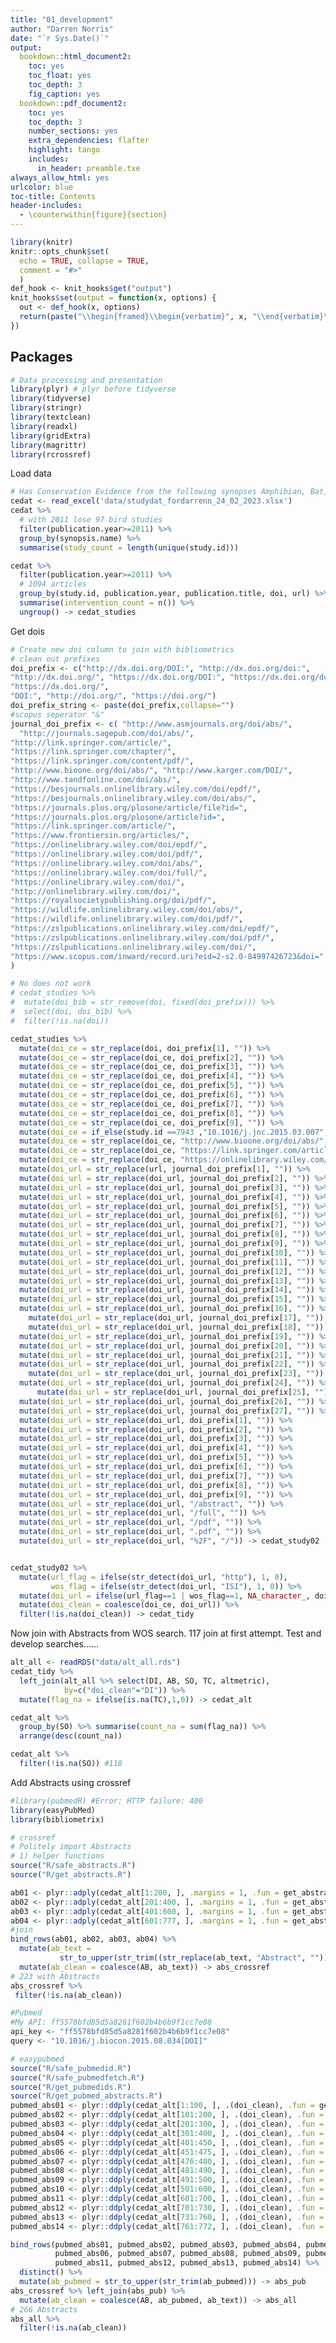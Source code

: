 ```yaml
---
title: "01_development"
author: "Darren Norris"
date: "`r Sys.Date()`"
output:
  bookdown::html_document2:
    toc: yes
    toc_float: yes
    toc_depth: 3
    fig_caption: yes
  bookdown::pdf_document2:
    toc: yes
    toc_depth: 3
    number_sections: yes
    extra_dependencies: flafter
    highlight: tango
    includes:
      in_header: preamble.txe
always_allow_html: yes
urlcolor: blue
toc-title: Contents
header-includes:
  - \counterwithin{figure}{section}
---
```


```r
library(knitr)
knitr::opts_chunk$set(
  echo = TRUE, collapse = TRUE,
  comment = "#>" 
  )
def_hook <- knit_hooks$get("output")
knit_hooks$set(output = function(x, options) {
  out <- def_hook(x, options)
  return(paste("\\begin{framed}\\begin{verbatim}", x, "\\end{verbatim}\\end{framed}", collapse = "\n"))
})
```

\newpage{}

## Packages
```r
# Data processing and presentation
library(plyr) # plyr before tidyverse
library(tidyverse)
library(stringr)
library(textclean)
library(readxl)
library(gridExtra)
library(magrittr)
library(rcrossref)

```

Load data
```r
# Has Conservation Evidence from the following synopses Amphibian, Bat, Bird, Management of captive animals, marine and freshwater mammals, marine fish, primates, reptiles, terrestrial mammals
cedat <- read_excel('data/studydat_fordarrenn_24_02_2023.xlsx')
cedat %>% 
  # with 2011 lose 97 bird studies
  filter(publication.year>=2011) %>%
  group_by(synopsis.name) %>% 
  summarise(study_count = length(unique(study.id)))

cedat %>% 
  filter(publication.year>=2011) %>%
  # 1094 articles
  group_by(study.id, publication.year, publication.title, doi, url) %>% 
  summarise(intervention_count = n()) %>% 
  ungroup() -> cedat_studies

```

Get dois
```r
# Create new doi column to join with bibliometrics
# clean out prefixes
doi_prefix <- c("http://dx.doi.org/DOI:", "http://dx.doi.org/doi:", 
"http://dx.doi.org/", "https://dx.doi.org/DOI:", "https://dx.doi.org/doi:", 
"https://dx.doi.org/", 
"DOI:", "http://doi.org/", "https://doi.org/")
doi_prefix_string <- paste(doi_prefix,collapse="")
#scopus seperator "&"
journal_doi_prefix <- c( "http://www.asmjournals.org/doi/abs/",
  "http://journals.sagepub.com/doi/abs/", 
"http://link.springer.com/article/",  
"https://link.springer.com/chapter/", 
"https://link.springer.com/content/pdf/",
"http://www.bioone.org/doi/abs/", "http://www.karger.com/DOI/", 
"http://www.tandfonline.com/doi/abs/", 
"https://besjournals.onlinelibrary.wiley.com/doi/epdf/",
"https://besjournals.onlinelibrary.wiley.com/doi/abs/", 
"https://journals.plos.org/plosone/article/file?id=", 
"https://journals.plos.org/plosone/article?id=", 
"https://link.springer.com/article/", 
"https://www.frontiersin.org/articles/",
"https://onlinelibrary.wiley.com/doi/epdf/",
"https://onlinelibrary.wiley.com/doi/pdf/",
"https://onlinelibrary.wiley.com/doi/abs/", 
"https://onlinelibrary.wiley.com/doi/full/", 
"https://onlinelibrary.wiley.com/doi/",
"http://onlinelibrary.wiley.com/doi/", 
"https://royalsocietypublishing.org/doi/pdf/",
"https://wildlife.onlinelibrary.wiley.com/doi/abs/", 
"https://wildlife.onlinelibrary.wiley.com/doi/pdf/",
"https://zslpublications.onlinelibrary.wiley.com/doi/epdf/",
"https://zslpublications.onlinelibrary.wiley.com/doi/pdf/",
"https://zslpublications.onlinelibrary.wiley.com/doi/", 
"https://www.scopus.com/inward/record.uri?eid=2-s2.0-84997426723&doi="
)

# No does not work
# cedat_studies %>% 
#  mutate(doi_bib = str_remove(doi, fixed(doi_prefix))) %>% 
#  select(doi, doi_bib) %>% 
#  filter(!is.na(doi))

cedat_studies %>% 
  mutate(doi_ce = str_replace(doi, doi_prefix[1], "")) %>% 
  mutate(doi_ce = str_replace(doi_ce, doi_prefix[2], "")) %>% 
  mutate(doi_ce = str_replace(doi_ce, doi_prefix[3], "")) %>% 
  mutate(doi_ce = str_replace(doi_ce, doi_prefix[4], "")) %>% 
  mutate(doi_ce = str_replace(doi_ce, doi_prefix[5], "")) %>% 
  mutate(doi_ce = str_replace(doi_ce, doi_prefix[6], "")) %>% 
  mutate(doi_ce = str_replace(doi_ce, doi_prefix[7], "")) %>% 
  mutate(doi_ce = str_replace(doi_ce, doi_prefix[8], "")) %>% 
  mutate(doi_ce = str_replace(doi_ce, doi_prefix[9], "")) %>% 
  mutate(doi_ce = if_else(study.id ==7943 ,"10.1016/j.jnc.2015.03.007", doi_ce)) %>%
  mutate(doi_ce = str_replace(doi_ce, "http://www.bioone.org/doi/abs/", "")) %>% 
  mutate(doi_ce = str_replace(doi_ce, "https://link.springer.com/article/", "")) %>% 
  mutate(doi_ce = str_replace(doi_ce, "https://onlinelibrary.wiley.com/doi/abs/", "")) %>%   mutate(doi_ce = str_replace(doi_ce, "NA", NA_character_)) %>% 
  mutate(doi_url = str_replace(url, journal_doi_prefix[1], "")) %>% 
  mutate(doi_url = str_replace(doi_url, journal_doi_prefix[2], "")) %>% 
  mutate(doi_url = str_replace(doi_url, journal_doi_prefix[3], "")) %>% 
  mutate(doi_url = str_replace(doi_url, journal_doi_prefix[4], "")) %>% 
  mutate(doi_url = str_replace(doi_url, journal_doi_prefix[5], "")) %>% 
  mutate(doi_url = str_replace(doi_url, journal_doi_prefix[6], "")) %>% 
  mutate(doi_url = str_replace(doi_url, journal_doi_prefix[7], "")) %>% 
  mutate(doi_url = str_replace(doi_url, journal_doi_prefix[8], "")) %>% 
  mutate(doi_url = str_replace(doi_url, journal_doi_prefix[9], "")) %>% 
  mutate(doi_url = str_replace(doi_url, journal_doi_prefix[10], "")) %>% 
  mutate(doi_url = str_replace(doi_url, journal_doi_prefix[11], "")) %>% 
  mutate(doi_url = str_replace(doi_url, journal_doi_prefix[12], "")) %>% 
  mutate(doi_url = str_replace(doi_url, journal_doi_prefix[13], "")) %>% 
  mutate(doi_url = str_replace(doi_url, journal_doi_prefix[14], "")) %>% 
  mutate(doi_url = str_replace(doi_url, journal_doi_prefix[15], "")) %>% 
  mutate(doi_url = str_replace(doi_url, journal_doi_prefix[16], "")) %>% 
    mutate(doi_url = str_replace(doi_url, journal_doi_prefix[17], "")) %>% 
    mutate(doi_url = str_replace(doi_url, journal_doi_prefix[18], "")) %>% 
  mutate(doi_url = str_replace(doi_url, journal_doi_prefix[19], "")) %>% 
  mutate(doi_url = str_replace(doi_url, journal_doi_prefix[20], "")) %>% 
  mutate(doi_url = str_replace(doi_url, journal_doi_prefix[21], "")) %>% 
  mutate(doi_url = str_replace(doi_url, journal_doi_prefix[22], "")) %>% 
    mutate(doi_url = str_replace(doi_url, journal_doi_prefix[23], "")) %>% 
  mutate(doi_url = str_replace(doi_url, journal_doi_prefix[24], "")) %>% 
      mutate(doi_url = str_replace(doi_url, journal_doi_prefix[25], "")) %>% 
  mutate(doi_url = str_replace(doi_url, journal_doi_prefix[26], "")) %>% 
  mutate(doi_url = str_replace(doi_url, journal_doi_prefix[27], "")) %>% 
  mutate(doi_url = str_replace(doi_url, doi_prefix[1], "")) %>%
  mutate(doi_url = str_replace(doi_url, doi_prefix[2], "")) %>% 
  mutate(doi_url = str_replace(doi_url, doi_prefix[3], "")) %>% 
  mutate(doi_url = str_replace(doi_url, doi_prefix[4], "")) %>% 
  mutate(doi_url = str_replace(doi_url, doi_prefix[5], "")) %>% 
  mutate(doi_url = str_replace(doi_url, doi_prefix[6], "")) %>% 
  mutate(doi_url = str_replace(doi_url, doi_prefix[7], "")) %>% 
  mutate(doi_url = str_replace(doi_url, doi_prefix[8], "")) %>% 
  mutate(doi_url = str_replace(doi_url, doi_prefix[9], "")) %>% 
  mutate(doi_url = str_replace(doi_url, "/abstract", "")) %>% 
  mutate(doi_url = str_replace(doi_url, "/full", "")) %>% 
  mutate(doi_url = str_replace(doi_url, "/pdf", "")) %>% 
  mutate(doi_url = str_replace(doi_url, ".pdf", "")) %>% 
  mutate(doi_url = str_replace(doi_url, "%2F", "/")) -> cedat_study02


cedat_study02 %>% 
  mutate(url_flag = ifelse(str_detect(doi_url, "http"), 1, 0), 
         wos_flag = ifelse(str_detect(doi_url, "ISI"), 1, 0)) %>% 
  mutate(doi_url = ifelse(url_flag==1 | wos_flag==1, NA_character_, doi_url)) %>% 
  mutate(doi_clean = coalesce(doi_ce, doi_url)) %>% 
  filter(!is.na(doi_clean)) -> cedat_tidy
```

Now join with Abstracts from WOS search. 117 join at first attempt.
Test and develop searches......
```r
alt_all <- readRDS("data/alt_all.rds")
cedat_tidy %>% 
  left_join(alt_all %>% select(DI, AB, SO, TC, altmetric), 
            by=c("doi_clean"="DI")) %>% 
  mutate(flag_na = ifelse(is.na(TC),1,0)) -> cedat_alt

cedat_alt %>% 
  group_by(SO) %>% summarise(count_na = sum(flag_na)) %>% 
  arrange(desc(count_na))

cedat_alt %>% 
  filter(!is.na(SO)) #118

```

Add Abstracts using crossref
```r
#library(pubmedR) #Error: HTTP failure: 400
library(easyPubMed)
library(bibliometrix)

# crossref
# Politely import Abstracts 
# 1) helper functions
source("R/safe_abstracts.R")
source("R/get_abstracts.R")

ab01 <- plyr::adply(cedat_alt[1:200, ], .margins = 1, .fun = get_abstracts)
ab02 <- plyr::adply(cedat_alt[201:400, ], .margins = 1, .fun = get_abstracts)
ab03 <- plyr::adply(cedat_alt[401:600, ], .margins = 1, .fun = get_abstracts)
ab04 <- plyr::adply(cedat_alt[601:777, ], .margins = 1, .fun = get_abstracts)
#join
bind_rows(ab01, ab02, ab03, ab04) %>% 
  mutate(ab_text = 
           str_to_upper(str_trim((str_replace(ab_text, "Abstract", ""))))) %>% 
  mutate(ab_clean = coalesce(AB, ab_text)) -> abs_crossref
# 223 with Abstracts
abs_crossref %>% 
 filter(!is.na(ab_clean))

#Pubmed
#My API: ff5578bfd85d5a8281f602b4b6b9f1cc7e08
api_key <- "ff5578bfd85d5a8281f602b4b6b9f1cc7e08"
query <- "10.1016/j.biocon.2015.08.034[DOI]"

# easypubmed
source("R/safe_pubmedid.R")
source("R/safe_pubmedfetch.R")
source("R/get_pubmedids.R")
source("R/get_pubmed_abstracts.R")
pubmed_abs01 <- plyr::ddply(cedat_alt[1:100, ], .(doi_clean), .fun = get_pubmedids)
pubmed_abs02 <- plyr::ddply(cedat_alt[101:200, ], .(doi_clean), .fun = get_pubmedids)
pubmed_abs03 <- plyr::ddply(cedat_alt[201:300, ], .(doi_clean), .fun = get_pubmedids)
pubmed_abs04 <- plyr::ddply(cedat_alt[301:400, ], .(doi_clean), .fun = get_pubmedids)
pubmed_abs05 <- plyr::ddply(cedat_alt[401:450, ], .(doi_clean), .fun = get_pubmedids)
pubmed_abs06 <- plyr::ddply(cedat_alt[451:475, ], .(doi_clean), .fun = get_pubmedids)
pubmed_abs07 <- plyr::ddply(cedat_alt[476:480, ], .(doi_clean), .fun = get_pubmedids)
pubmed_abs08 <- plyr::ddply(cedat_alt[481:490, ], .(doi_clean), .fun = get_pubmedids)
pubmed_abs09 <- plyr::ddply(cedat_alt[491:500, ], .(doi_clean), .fun = get_pubmedids)
pubmed_abs10 <- plyr::ddply(cedat_alt[501:600, ], .(doi_clean), .fun = get_pubmedids)
pubmed_abs11 <- plyr::ddply(cedat_alt[601:700, ], .(doi_clean), .fun = get_pubmedids)
pubmed_abs12 <- plyr::ddply(cedat_alt[701:730, ], .(doi_clean), .fun = get_pubmedids)
pubmed_abs13 <- plyr::ddply(cedat_alt[731:760, ], .(doi_clean), .fun = get_pubmedids)
pubmed_abs14 <- plyr::ddply(cedat_alt[761:772, ], .(doi_clean), .fun = get_pubmedids)

bind_rows(pubmed_abs01, pubmed_abs02, pubmed_abs03, pubmed_abs04, pubmed_abs05, 
          pubmed_abs06, pubmed_abs07, pubmed_abs08, pubmed_abs09, pubmed_abs10, 
          pubmed_abs11, pubmed_abs12, pubmed_abs13, pubmed_abs14) %>% 
  distinct() %>% 
  mutate(ab_pubmed = str_to_upper(str_trim(ab_pubmed))) -> abs_pub
abs_crossref %>% left_join(abs_pub) %>% 
  mutate(ab_clean = coalesce(AB, ab_pubmed, ab_text)) -> abs_all
# 266 Abstracts
abs_all %>% 
  filter(!is.na(ab_clean))
```

